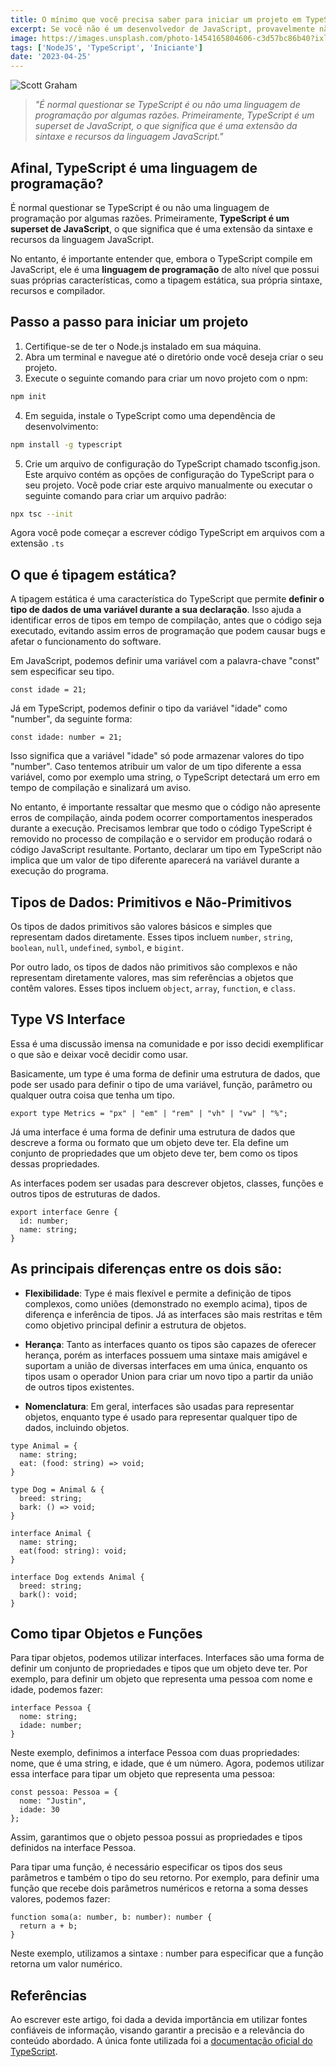 ```yaml
---
title: O mínimo que você precisa saber para iniciar um projeto em TypeScript
excerpt: Se você não é um desenvolvedor de JavaScript, provavelmente não deve ter ouvido falar sobre o TypeScript.
image: https://images.unsplash.com/photo-1454165804606-c3d57bc86b40?ixlib=rb-4.0.3&ixid=MnwxMjA3fDB8MHxwaG90by1wYWdlfHx8fGVufDB8fHx8&auto=format&fit=crop&w=1170&q=80
tags: ['NodeJS', 'TypeScript', 'Iniciante']
date: '2023-04-25'
---
```


![](https://images.unsplash.com/photo-1454165804606-c3d57bc86b40?ixlib=rb-4.0.3&ixid=MnwxMjA3fDB8MHxwaG90by1wYWdlfHx8fGVufDB8fHx8&auto=format&fit=crop&w=1170&q=80 "Scott Graham")

> _"É normal questionar se TypeScript é ou não uma linguagem de programação por algumas razões. Primeiramente, TypeScript é um superset de JavaScript, o que significa que é uma extensão da sintaxe e recursos da linguagem JavaScript."_

## Afinal, TypeScript é uma linguagem de programação?

É normal questionar se TypeScript é ou não uma linguagem de programação por algumas razões. Primeiramente, **TypeScript é um superset de JavaScript**, o que significa que é uma extensão da sintaxe e recursos da linguagem JavaScript.

No entanto, é importante entender que, embora o TypeScript compile em JavaScript, ele é uma **linguagem de programação** de alto nível que possui suas próprias características, como a tipagem estática, sua própria sintaxe, recursos e compilador.

<!--truncate-->

## Passo a passo para iniciar um projeto
1. Certifique-se de ter o Node.js instalado em sua máquina.
2. Abra um terminal e navegue até o diretório onde você deseja criar o seu projeto.
3. Execute o seguinte comando para criar um novo projeto com o npm:
```bash
npm init
```

4. Em seguida, instale o TypeScript como uma dependência de desenvolvimento:
```bash
npm install -g typescript
```

5. Crie um arquivo de configuração do TypeScript chamado tsconfig.json. Este arquivo contém as opções de configuração do TypeScript para o seu projeto. Você pode criar este arquivo manualmente ou executar o seguinte comando para criar um arquivo padrão:
```bash
npx tsc --init
```

Agora você pode começar a escrever código TypeScript em arquivos com a extensão `.ts`

## O que é tipagem estática?

A tipagem estática é uma característica do TypeScript que permite **definir o tipo de dados de uma variável durante a sua declaração**. Isso ajuda a identificar erros de tipos em tempo de compilação, antes que o código seja executado, evitando assim erros de programação que podem causar bugs e afetar o funcionamento do software.

Em JavaScript, podemos definir uma variável com a palavra-chave "const" sem especificar seu tipo.
```JS
const idade = 21;
```

Já em TypeScript, podemos definir o tipo da variável "idade" como "number", da seguinte forma:
```JS
const idade: number = 21;
```

Isso significa que a variável "idade" só pode armazenar valores do tipo "number". Caso tentemos atribuir um valor de um tipo diferente a essa variável, como por exemplo uma string, o TypeScript detectará um erro em tempo de compilação e sinalizará um aviso.

No entanto, é importante ressaltar que mesmo que o código não apresente erros de compilação, ainda podem ocorrer comportamentos inesperados durante a execução. Precisamos lembrar que todo o código TypeScript é removido no processo de compilação e o servidor em produção rodará o código JavaScript resultante.
Portanto, declarar um tipo em TypeScript não implica que um valor de tipo diferente aparecerá na variável durante a execução do programa.

## Tipos de Dados: Primitivos e Não-Primitivos
Os tipos de dados primitivos são valores básicos e simples que representam dados diretamente. Esses tipos incluem `number`, `string`, `boolean`, `null`, `undefined`, `symbol`, e `bigint`.

Por outro lado, os tipos de dados não primitivos são complexos e não representam diretamente valores, mas sim referências a objetos que contêm valores. Esses tipos incluem `object`, `array`, `function`, e `class`.

## Type VS Interface
Essa é uma discussão imensa na comunidade e por isso decidi exemplificar o que são e deixar você decidir como usar.

Basicamente, um type é uma forma de definir uma estrutura de dados, que pode ser usado para definir o tipo de uma variável, função, parâmetro ou qualquer outra coisa que tenha um tipo.
```JS 
export type Metrics = "px" | "em" | "rem" | "vh" | "vw" | "%";
```

Já uma interface é uma forma de definir uma estrutura de dados que descreve a forma ou formato que um objeto deve ter. Ela define um conjunto de propriedades que um objeto deve ter, bem como os tipos dessas propriedades.

As interfaces podem ser usadas para descrever objetos, classes, funções e outros tipos de estruturas de dados.
```JS
export interface Genre {
  id: number;
  name: string;
}
```

## As principais diferenças entre os dois são:
- **Flexibilidade**: Type é mais flexível e permite a definição de tipos complexos, como uniões (demonstrado no exemplo acima), tipos de diferença e inferência de tipos.
Já as interfaces são mais restritas e têm como objetivo principal definir a estrutura de objetos.

- **Herança**: Tanto as interfaces quanto os tipos são capazes de oferecer herança, porém as interfaces possuem uma sintaxe mais amigável e suportam a união de diversas interfaces em uma única, enquanto os tipos usam o operador Union para criar um novo tipo a partir da união de outros tipos existentes.

- **Nomenclatura**: Em geral, interfaces são usadas para representar objetos, enquanto type é usado para representar qualquer tipo de dados, incluindo objetos.
  
```JS
type Animal = {
  name: string;
  eat: (food: string) => void;
}

type Dog = Animal & {
  breed: string;
  bark: () => void;
}
```

```JS
interface Animal {
  name: string;
  eat(food: string): void;
}

interface Dog extends Animal {
  breed: string;
  bark(): void;
}
```

## Como tipar Objetos e Funções

Para tipar objetos, podemos utilizar interfaces. Interfaces são uma forma de definir um conjunto de propriedades e tipos que um objeto deve ter. Por exemplo, para definir um objeto que representa uma pessoa com nome e idade, podemos fazer:

```JS
interface Pessoa {
  nome: string;
  idade: number;
}
```

Neste exemplo, definimos a interface Pessoa com duas propriedades: nome, que é uma string, e idade, que é um número. Agora, podemos utilizar essa interface para tipar um objeto que representa uma pessoa:

```JS
const pessoa: Pessoa = {
  nome: "Justin",
  idade: 30
};
```

Assim, garantimos que o objeto pessoa possui as propriedades e tipos definidos na interface Pessoa.

Para tipar uma função, é necessário especificar os tipos dos seus parâmetros e também o tipo do seu retorno. Por exemplo, para definir uma função que recebe dois parâmetros numéricos e retorna a soma desses valores, podemos fazer:

```JS
function soma(a: number, b: number): number {
  return a + b;
}
```

Neste exemplo, utilizamos a sintaxe : number para especificar que a função retorna um valor numérico.

## Referências
Ao escrever este artigo, foi dada a devida importância em utilizar fontes confiáveis de informação, visando garantir a precisão e a relevância do conteúdo abordado. 
A única fonte utilizada foi a [documentação oficial do TypeScript](https://www.typescriptlang.org/docs?ref=yagasaki.dev/blog).